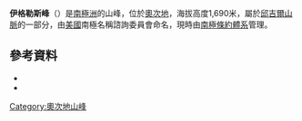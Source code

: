 {{coord|81|24|S|158|54|E|source:GNIS|display=title}}

'''伊格勒斯峰'''（{{lang-en|Egress Peak}}）是[[南極洲|南極洲]]的山峰，位於[[奧次地|奧次地]]，海拔高度1,690米，屬於[[邱吉爾山脈|邱吉爾山脈]]的一部分，由[[美國|美國]]南極名稱諮詢委員會命名，現時由[[南極條約體系|南極條約體系]]管理。

==參考資料==
*{{cite gnis | type = antarid | id = 18270| name = Egress Peak | accessdate = 2012-02-27}}
*{{usgs-gazetteer|id=18270}}

{{DEFAULTSORT:Egress Peak}}
[[Category:奧次地山峰|Category:奧次地山峰]]


{{OatesLand-geo-stub}}